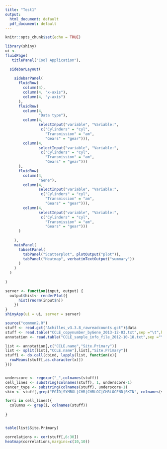 ```yaml
---
title: "Test1"
output:
  html_document: default
  pdf_document: default
---
```


```r
knitr::opts_chunk$set(echo = TRUE)
```

```r
library(shiny) 
ui <- 
fluidPage( 
   titlePanel("Cool Application"),

  sidebarLayout(
    
    sidebarPanel(
      fluidRow(
        column(4),
        column(4, "x-axis"),
        column(4, "y-axis")
      ),
      fluidRow(
        column(4,
               "Data type"),
        column(4,
               selectInput("variable", "Variable:",
                c("Cylinders" = "cyl",
                  "Transmission" = "am",
                  "Gears" = "gear"))),
        column(4,
               selectInput("variable", "Variable:",
                c("Cylinders" = "cyl",
                  "Transmission" = "am",
                  "Gears" = "gear")))
      ),
      fluidRow(
        column(4,
               "Gene"),
        column(4,
               selectInput("variable", "Variable:",
                c("Cylinders" = "cyl",
                  "Transmission" = "am",
                  "Gears" = "gear"))),
        column(4,
               selectInput("variable", "Variable:",
                c("Cylinders" = "cyl",
                  "Transmission" = "am",
                  "Gears" = "gear")))
      )
    
    ),
    mainPanel(
      tabsetPanel(
        tabPanel("Scatterplot", plotOutput("plot")), 
        tabPanel("Heatmap", verbatimTextOutput("summary"))
      )
    )
  )
  
)

server <- function(input, output) { 
  output$hist<- renderPlot({ 
      hist(rnorm(input$n)) 
    }) 
}
shinyApp(ui = ui, server = server)

source("common2.R")
stuff <- read.gct("Achilles_v3.3.8_rawreadcounts.gct")$data
stuff <- read.table("CCLE_copynumber_byGene_2013-12-03.txt",sep ="\t",header=T)
annotation <- read.table("CCLE_sample_info_file_2012-10-18.txt",sep ="\t",header=T)

list <- annotation[,c("CCLE.name","Site.Primary")]
list <- split(list[,"CCLE.name"],list[,"Site.Primary"])
stuff1 <- do.call(cbind, lapply(list, function(x){
  rowMeans(stuff[,as.character(x)])
}))


underscore <- regexpr("_",colnames(stuff))
cell_lines <- substring(colnames(stuff), 1, underscore-1)
cancer_type <- substring(colnames(stuff), underscore+1)
skin <- stuff[,grep("EGID|SYMBOL|CHR|CHRLOC|CHRLOCEND|SKIN", colnames(stuff))]

for(i in cell_lines){
  columns <- grep(i, colnames(stuff))
  
}


table(list$Site.Primary)

correlations <- cor(stuff[,6:30])
heatmap(correlations,margins=c(10,10))
```
